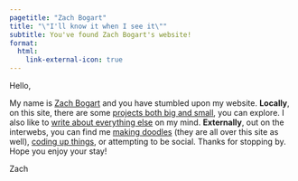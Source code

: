 ```yaml
---
pagetitle: "Zach Bogart"
title: "\"I'll know it when I see it\""
subtitle: You've found Zach Bogart's website!
format: 
  html: 
    link-external-icon: true
---
```


<!-- For icons, see https://icons.getbootstrap.com/ -->

Hello, 

My name is [<i class="bi bi-emoji-smile"></i> Zach Bogart](about.html) and you have stumbled upon my website. **Locally**, on this site, there are some [<i class="bi bi-box"></i> projects both big and small](projects), you can explore. I also like to [<i class="bi bi-pencil-square"></i> write about everything else](blog) on my mind. **Externally**, out on the interwebs, you can find me [<i class="bi bi-heart-fill"></i> making doodles️](nouns) (they are all over this site as well), [<i class="bi bi-eye-fill"></i> coding up things️](https://observablehq.com/@zachbogart), or attempting to be social. Thanks for stopping by. Hope you enjoy your stay!

Zach

